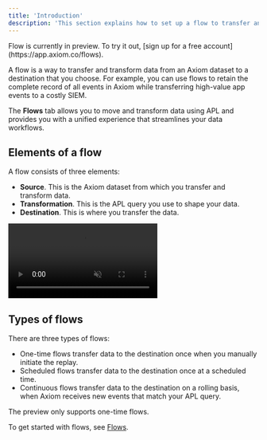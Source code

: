 ```yaml
---
title: 'Introduction'
description: 'This section explains how to set up a flow to transfer and transform data from an Axiom dataset to a destination.'
---
```


<Note>
    Flow is currently in preview. To try it out, [sign up for a free account](https://app.axiom.co/flows).
</Note>

A flow is a way to transfer and transform data from an Axiom dataset to a destination that you choose. For example, you can use flows to retain the complete record of all events in Axiom while transferring high-value app events to a costly SIEM.

The **Flows** tab allows you to move and transform data using APL and provides you with a unified experience that streamlines your data workflows.

## Elements of a flow

A flow consists of three elements:
- **Source**. This is the Axiom dataset from which you transfer and transform data.
- **Transformation**. This is the APL query you use to shape your data.
- **Destination**. This is where you transfer the data.

<Frame>
    <video autoPlay muted loop playsInline className="w-full aspect-video" src="/doc-assets/videos/flows.mp4"></video>
</Frame>

## Types of flows

There are three types of flows:
- One-time flows transfer data to the destination once when you manually initiate the replay.
- Scheduled flows transfer data to the destination once at a scheduled time.
- Continuous flows transfer data to the destination on a rolling basis, when Axiom receives new events that match your APL query.

<Note>
    The preview only supports one-time flows.
</Note>

To get started with flows, see [Flows](/process-data/flows).